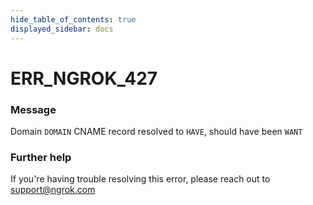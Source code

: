 ```yaml
---
hide_table_of_contents: true
displayed_sidebar: docs
---
```



# ERR_NGROK_427

### Message

Domain `DOMAIN` CNAME record resolved to `HAVE`, should have been `WANT`

<ErrorDetails error="err_ngrok_427" />

### Further help

If you're having trouble resolving this error, please reach out to [support@ngrok.com](mailto:support@ngrok.com?subject=Help%20with%20ERR_NGROK_427)

